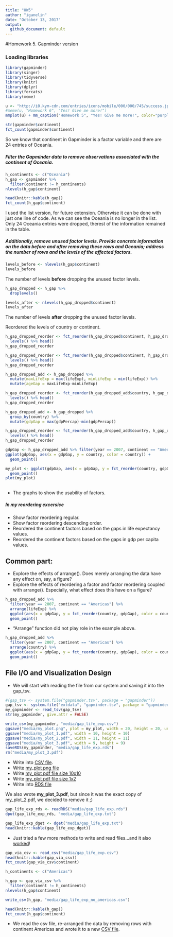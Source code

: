 ```yaml
---
title: "HW5"
author: "iganelin"
date: "October 13, 2017"
output:
  github_document: default
---
```


#Homework 5. Gapminder version

### Loading libraries
```r
library(gapminder)
library(singer)
library(tidyverse)
library(knitr)
library(dplyr)
library(forcats)
library(meme)
```

```r
u <- "http://i0.kym-cdn.com/entries/icons/mobile/000/000/745/success.jpg"
#meme(u, "Homework 6", "Yes! Give me more!")
mmplot(u) + mm_caption("Homework 5", "Yes! Give me more!", color="purple")
```


```r
str(gapminder$continent)
fct_count(gapminder$continent)
```
So we know that continent in Gapminder is a factor variable and there are 24 entries of Oceania.

##### Filter the Gapminder data to remove observations associated with the continent of Oceania.

```r
h_continents <- c("Oceania")
h_gap <- gapminder %>%
  filter(continent != h_continents)
nlevels(h_gap$continent)

head(knitr::kable(h_gap))
fct_count(h_gap$continent)
```
I used the list version, for future extension. Otherwise it can be done with just one line of code. As we can see the Oceania is no longer in the list. Only 24  Oceania entries were dropped, therest of the information remained in the table.

##### Additionally, remove unused factor levels. Provide concrete information on the data before and after removing these rows and Oceania; address the number of rows and the levels of the affected factors.
```r
levels_before <- nlevels(h_gap$continent)
levels_before
```

The number of levels **before** dropping the unused factor levels.
```r
h_gap_dropped <- h_gap %>% 
  droplevels()

levels_after <- nlevels(h_gap_dropped$continent)
levels_after
```

The number of levels **after** dropping the unused factor levels.

Reordered the levels of country or continent.

```r
h_gap_dropped_reorder <- fct_reorder(h_gap_dropped$continent, h_gap_dropped$lifeExp) %>% 
  levels() %>% head()
h_gap_dropped_reorder

h_gap_dropped_reorder <- fct_reorder(h_gap_dropped$continent, h_gap_dropped$lifeExp,  .desc = TRUE) %>% 
  levels() %>% head()
h_gap_dropped_reorder

h_gap_dropped_add <- h_gap_dropped %>% 
  mutate(maxLifeExp = max(lifeExp), minLifeExp = min(lifeExp)) %>% 
  mutate(ageGap = maxLifeExp-minLifeExp)

h_gap_dropped_reorder <- fct_reorder(h_gap_dropped_add$country, h_gap_dropped_add$ageGap) %>% 
  levels() %>% head()
h_gap_dropped_reorder

h_gap_dropped_add <- h_gap_dropped %>% 
  group_by(country) %>% 
  mutate(gdpGap = max(gdpPercap)-min(gdpPercap))

h_gap_dropped_reorder <- fct_reorder(h_gap_dropped_add$country, h_gap_dropped_add$gdpGap) %>% 
  levels() %>% head()
h_gap_dropped_reorder

```

```r
gdpGap <- h_gap_dropped_add %>% filter(year == 2007, continent == "Americas")
ggplot(gdpGap, aes(x = gdpGap, y = country, color = country)) +
  geom_point()

my_plot <- ggplot(gdpGap, aes(x = gdpGap, y = fct_reorder(country, gdpGap), color = country)) +
  geom_point()
plot(my_plot)
  
```

- The graphs to show the usability of factors.

##### In my reordering excersice
- Show factor reordering regular.
- Show factor reordering descending order.
- Reordered the continent factors based on the gaps in life expectancy values.
- Reordered the continent factors based on the gaps in gdp per capita values.

## Common part:

- Explore the effects of arrange(). Does merely arranging the data have any effect on, say, a figure?
- Explore the effects of reordering a factor and factor reordering coupled with arrange(). Especially, what effect does this have on a figure?

```r
h_gap_dropped_add %>% 
  filter(year == 2007, continent == "Americas") %>% 
  arrange(lifeExp) %>% 
  ggplot(aes(x = gdpGap, y = fct_reorder(country, gdpGap), color = country)) +
  geom_point()
```

- "Arrange" function did not play role in the example above.

```r
h_gap_dropped_add %>% 
  filter(year == 2007, continent == "Americas") %>% 
  arrange(country) %>% 
  ggplot(aes(x = gdpGap, y = fct_reorder(country, gdpGap), color = country)) +
  geom_point()
```

## File I/O and Visualization Design

- We will start with reading the file from our system and saving it into the gap_tsv.

```r
#(gap_tsv <- system.file("gapminder.tsv", package = "gapminder"))
gap_tsv <- system.file("extdata", "gapminder.tsv", package = "gapminder")
my_gapminder <- read_tsv(gap_tsv)
str(my_gapminder, give.attr = FALSE)
```

```r
write_csv(my_gapminder, "media/gap_life_exp.csv")
ggsave("media/my_plot.png", plot = my_plot, width = 20, height = 20, units = "cm")
ggsave("media/my_plot_1.pdf", width = 10, height = 10)
ggsave("media/my_plot_2.pdf", width = 11, height = 11)
ggsave("media/my_plot_3.pdf", width = 9, height = 9)
saveRDS(my_gapminder, "media/gap_life_exp.rds")
rm("media/my_plot_3.pdf")
```

- Write into [CSV file](https://github.com/ilgan/STAT545-hw-ganelin-ilya/blob/master/HW5/media/gap_life_exp.csv).
- Write [my_plot png file](https://github.com/ilgan/STAT545-hw-ganelin-ilya/blob/master/HW5/media/my_plot.png)
- Write [my_plot pdf file size 10x10](https://github.com/ilgan/STAT545-hw-ganelin-ilya/blob/master/HW5/media/my_plot_1.pdf)
- Write [my_plot pdf file size 1x2](https://github.com/ilgan/STAT545-hw-ganelin-ilya/blob/master/HW5/media/my_plot_2.pdf)
- Write into [RDS file](https://github.com/ilgan/STAT545-hw-ganelin-ilya/blob/master/HW5/media/gap_life_exp.rds)

We also wrote **my_plot_3.pdf**, but since it was the exact copy of my_plot_2.pdf, we decided to remove it ;)

```r
gap_life_exp_rds <- readRDS("media/gap_life_exp.rds")
dput(gap_life_exp_rds, "media/gap_life_exp.txt")

gap_life_exp_dget <- dget("media/gap_life_exp.txt")
head(knitr::kable(gap_life_exp_dget))
```

- Just tried a few more methods to write and read files...and it also [worked](https://github.com/ilgan/STAT545-hw-ganelin-ilya/blob/master/HW5/media/gap_life_exp.txt)!

```r
gap_via_csv <- read_csv("media/gap_life_exp.csv")
head(knitr::kable(gap_via_csv))
fct_count(gap_via_csv$continent)

h_continents <- c("Americas")

h_gap <- gap_via_csv %>%
  filter(continent != h_continents)
nlevels(h_gap$continent)

write_csv(h_gap, "media/gap_life_exp_no_americas.csv")

head(knitr::kable(h_gap))
fct_count(h_gap$continent)
```

- We read the csv file, re-arranged the data by removing rows with continent Americas and wrote it to a new [CSV file](https://github.com/ilgan/STAT545-hw-ganelin-ilya/blob/master/HW5/media/gap_life_exp_no_americas.csv).